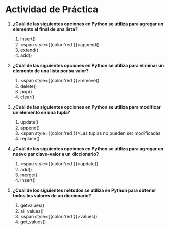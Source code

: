 # Actividad de Práctica

1. **¿Cuál de las siguientes opciones en Python se utiliza para agregar un elemento al final de una lista?**
    1. insert()
    2. <span style={{color:'red'}}>append()</span>
    3. extend()
    4. add()

2. **¿Cuál de las siguientes opciones en Python se utiliza para eliminar un elemento de una lista por su valor?**
    1. <span style={{color:'red'}}>remove()</span>
    2. delete()
    3. pop()
    4. clear()

3. **¿Cuál de las siguientes opciones en Python se utiliza para modificar un elemento en una tupla?**
    1. update()
    2. append()
    3. <span style={{color:'red'}}>Las tuplas no pueden ser modificadas</span>
    4. replace()

4. **¿Cuál de las siguientes opciones en Python se utiliza para agregar un nuevo par clave-valor a un diccionario?**
    1. <span style={{color:'red'}}>update()</span>
    2. add()
    3. merge()
    4. insert()

5. **¿Cuál de los siguientes métodos se utiliza en Python para obtener todos los valores de un diccionario?**
    1. getvalues()
    2. all_values()
    3. <span style={{color:'red'}}>values()</span>
    4. get_values()
